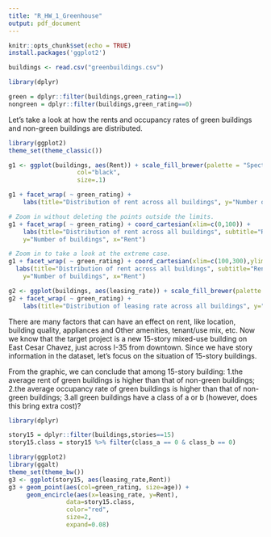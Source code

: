 ```yaml
---
title: "R_HW_1_Greenhouse"
output: pdf_document
---
```


```r
knitr::opts_chunk$set(echo = TRUE)
install.packages('ggplot2')
```

```r
buildings <- read.csv("greenbuildings.csv")

library(dplyr)

green = dplyr::filter(buildings,green_rating==1)
nongreen = dplyr::filter(buildings,green_rating==0)
```

Let's take a look at how the rents and occupancy rates of green buildings and non-green buildings are distributed.

```r
library(ggplot2)
theme_set(theme_classic())

g1 <- ggplot(buildings, aes(Rent)) + scale_fill_brewer(palette = "Spectral") +                geom_histogram(aes(fill=stories),binwidth = 2, 
                   col="black", 
                   size=.1)

g1 + facet_wrap( ~ green_rating) + 
    labs(title="Distribution of rent across all buildings", y="Number of buildings", x="Rent")

# Zoom in without deleting the points outside the limits.
g1 + facet_wrap( ~ green_rating) + coord_cartesian(xlim=c(0,100)) +
    labs(title="Distribution of rent across all buildings", subtitle="Rent below $100",
    y="Number of buildings", x="Rent")

# Zoom in to take a look at the extreme case.
g1 + facet_wrap( ~ green_rating) + coord_cartesian(xlim=c(100,300),ylim=c(0,25)) +
  labs(title="Distribution of rent across all buildings", subtitle="Rent above $100",
    y="Number of buildings", x="Rent")
```

```r
g2 <- ggplot(buildings, aes(leasing_rate)) + scale_fill_brewer(palette = "Spectral") +                geom_density(aes(fill=factor(green_rating)), alpha=0.8)
g2 + facet_wrap( ~ green_rating) + 
    labs(title="Distribution of leasing rate across all buildings", y="Density", x="Leasing Rate")
```

There are many factors that can have an effect on rent, like location, building quality, appliances and Other amenities, tenant/use mix, etc. Now we know that the target project is a new 15-story mixed-use building on East Cesar Chavez, just across I-35 from downtown. Since we have story information in the dataset, let's focus on the situation of 15-story buildings.

From the graphic, we can conclude that among 15-story building:
1.the average rent of green buildings is higher than that of non-green buildings;
2.the average occupancy rate of green buildings is higher than that of non-green buildings;
3.all green buildings have a class of a or b (however, does this bring extra cost)?

```r
library(dplyr)

story15 = dplyr::filter(buildings,stories==15)
story15.class = story15 %>% filter(class_a == 0 & class_b == 0)

library(ggplot2)
library(ggalt)
theme_set(theme_bw())
g3 <- ggplot(story15, aes(leasing_rate,Rent))
g3 + geom_point(aes(col=green_rating, size=age)) + 
     geom_encircle(aes(x=leasing_rate, y=Rent), 
                data=story15.class, 
                color="red", 
                size=2, 
                expand=0.08)
```

